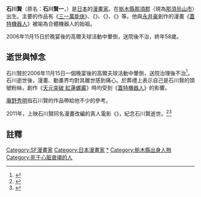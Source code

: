 {{noteTA|1=zh-hans:盖塔机器人;zh-hk:三一萬能俠;zh-tw:蓋特機器人;}}
{{Infobox 漫畫家
|姓名 = 石川賢
|畫像 = 
|畫像尺寸 = 
|附註 = 
|日語原文 = いしかわ けん
|羅馬字 =  Ken Ishikawa
|國籍 = {{JPN}}
|出生日期 = 1948年6月28日
|出生地點 = [[日本|日本]][[栃木縣|栃木縣]][[那須郡|那須郡]]{{link-ja|烏山町|烏山町}}（現為[[那須烏山市|那須烏山市]]）
|逝世日期 = 2006年11月15日
|逝世地點 = 日本[[山梨縣|山梨縣]][[甲府市|甲府市]]
|職業 = [[漫畫家|漫畫家]]
|活躍時期 = 1970 - 2006年
|類型 = 
|代表作 = 《[[蓋特機器人|蓋特機器人]]》<br>《魔獣戦線》<br>《虚無戦記》
|獎項 = 
|簽名 = 
|官方網站 = 
}}
{{漫画}}

'''石川賢'''（原名：'''石川賢一'''，{{bd|1948年|6月28日|2006年|11月15日}}）是[[日本|日本]]的[[漫畫家|漫畫家]]。在[[栃木縣|栃木縣]][[那須郡|那須郡]]{{link-ja|烏山町|烏山町}}（現為[[那須烏山市|那須烏山市]]）出生。主要的作品有《[[三一萬能俠|三一萬能俠]]》、《{{link-ja|魔獸戰線|魔獣戦線}}》、《{{link-ja|虛無戰記|虚無戦記}}》、《{{link-ja|極道兵器|極道兵器}}》等。他與[[永井豪|永井豪]]創作的漫畫《[[蓋特機器人|蓋特機器人]]》被喻為合體機器人的始祖。

2006年11月15日於晚宴後的高爾夫球活動中暈倒，送院後不治，終年58歲。

== 逝世與悼念 ==
石川賢於2006年11月15日一個晚宴後的高爾夫球活動中暈倒，送院治理後不治<ref>{{cite web | url=http://www.animenewsnetwork.com/news/2006-11-17/getta-robo-creator-dies | title=Getta Robo Creator Dies | publisher=[[動畫新聞網|動畫新聞網]] | date=2006年11月17日 | accessdate=2016年4月3日 | archive-date=2016年4月15日 | archive-url=https://web.archive.org/web/20160415160044/https://www.animenewsnetwork.com/news/2006-11-17/getta-robo-creator-dies | dead-url=no }}</ref>。石川逝世後，漫畫、動畫界均對其離世感到痛心。{{link-ja|中島一貴 (作家)|中島かずき|中島一貴}}於葬禮上表示自己是石川賢的頭號粉絲，創作《[[天元突破_紅蓮螺巖|天元突破 紅蓮螺巖]]》時均受到《[[蓋特機器人|蓋特機器人]]》的影響。

[[庵野秀明|庵野秀明]]指石川賢的作品帶給他不少的參考。

2011年，上映石川賢同名漫畫改編的真人電影《{{link-ja|極道兵器|極道兵器}}》，紀念石川賢逝世。<ref>{{cite web |url=http://www.animenewsnetwork.com/news/2011-07-14/austin-film-fest-to-show-boys-on-the-run-yakuza-weapon |work=[[動畫新聞網|動畫新聞網]] |title=Austin Film Fest to Show Boys on the Run, Yakuza Weapon |accessdate=2016年4月3日 |date=2011年7月14日 |archive-date=2016年4月24日 |archive-url=https://web.archive.org/web/20160424030308/http://www.animenewsnetwork.com/news/2011-07-14/austin-film-fest-to-show-boys-on-the-run-yakuza-weapon |dead-url=no }}</ref><ref name="fba-review">{{cite web |url=http://www.filmbiz.asia/reviews/yakuza-weapon |work=Film Business Asia |title=Yakuza Weapon (極道兵器) |author=Elley, Derek |date=2011年7月15日 |accessdate=2016年4月3日 |deadurl=yes |archiveurl=https://web.archive.org/web/20110728100158/http://www.filmbiz.asia/reviews/yakuza-weapon |archivedate=2011年7月28日 }}</ref>
== 註釋 ==
{{Reflist|2}}
{{Authority control}}
{{DEFAULTSORT:Ishikawa Ken}}
[[Category:SF漫畫家|Category:SF漫畫家]]
[[Category:日本漫畫家|Category:日本漫畫家]]
[[Category:石川賢|*]]
[[Category:栃木縣出身人物|Category:栃木縣出身人物]]
[[Category:死于心脏衰竭的人|Category:死于心脏衰竭的人]]